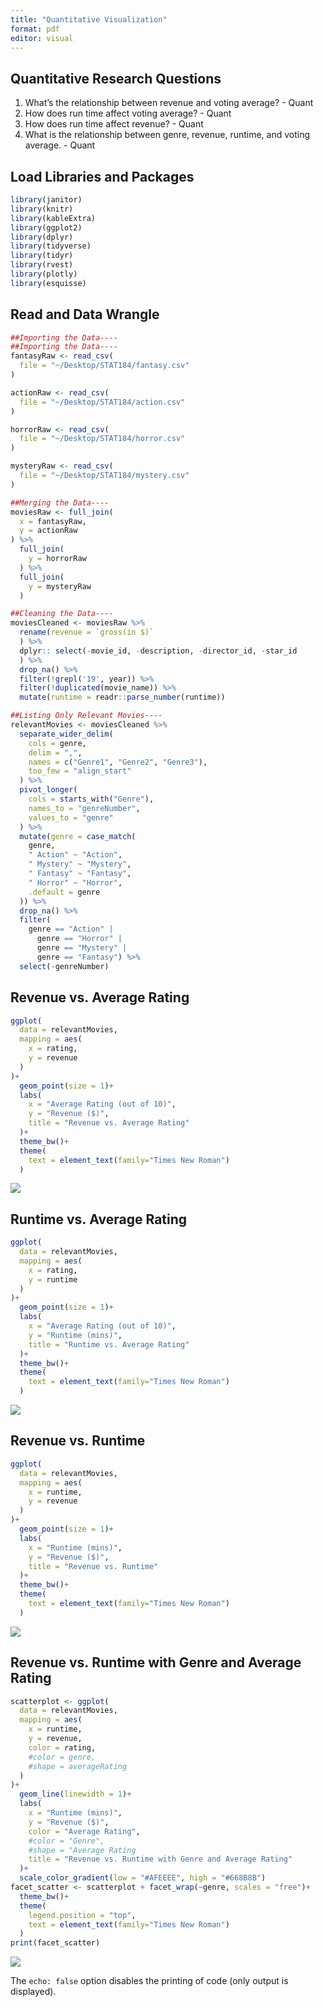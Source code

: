 ```yaml
---
title: "Quantitative Visualization"
format: pdf
editor: visual
---
```


## Quantitative Research Questions

1.  What's the relationship between revenue and voting average? - Quant
2.  How does run time affect voting average? - Quant
3.  How does run time affect revenue? - Quant
4.  What is the relationship between genre, revenue, runtime, and voting average. - Quant

## Load Libraries and Packages

```r
library(janitor)
library(knitr)
library(kableExtra)
library(ggplot2)
library(dplyr)
library(tidyverse)
library(tidyr)
library(rvest)
library(plotly)
library(esquisse)
```

## Read and Data Wrangle

```r

##Importing the Data----
##Importing the Data----
fantasyRaw <- read_csv(
  file = "~/Desktop/STAT184/fantasy.csv"
)

actionRaw <- read_csv(
  file = "~/Desktop/STAT184/action.csv"
)

horrorRaw <- read_csv(
  file = "~/Desktop/STAT184/horror.csv"
)

mysteryRaw <- read_csv(
  file = "~/Desktop/STAT184/mystery.csv"
)

##Merging the Data----
moviesRaw <- full_join(
  x = fantasyRaw,
  y = actionRaw
) %>%
  full_join(
    y = horrorRaw
  ) %>%
  full_join(
    y = mysteryRaw
  ) 

##Cleaning the Data----
moviesCleaned <- moviesRaw %>%
  rename(revenue = `gross(in $)`
  ) %>%
  dplyr:: select(-movie_id, -description, -director_id, -star_id
  ) %>%
  drop_na() %>%
  filter(!grepl('19', year)) %>%
  filter(!duplicated(movie_name)) %>%
  mutate(runtime = readr::parse_number(runtime))

##Listing Only Relevant Movies----
relevantMovies <- moviesCleaned %>%
  separate_wider_delim(
    cols = genre,
    delim = ",",
    names = c("Genre1", "Genre2", "Genre3"),
    too_few = "align_start"
  ) %>%
  pivot_longer(
    cols = starts_with("Genre"),
    names_to = "genreNumber",
    values_to = "genre"
  ) %>%
  mutate(genre = case_match(
    genre,
    " Action" ~ "Action",
    " Mystery" ~ "Mystery",
    " Fantasy" ~ "Fantasy",
    " Horror" ~ "Horror", 
    .default = genre
  )) %>%
  drop_na() %>%
  filter(
    genre == "Action" | 
      genre == "Horror" | 
      genre == "Mystery" | 
      genre == "Fantasy") %>%
  select(-genreNumber)

```

## Revenue vs. Average Rating

```r
ggplot(
  data = relevantMovies,
  mapping = aes(
    x = rating,
    y = revenue
  )
)+
  geom_point(size = 1)+
  labs(
    x = "Average Rating (out of 10)",
    y = "Revenue ($)",
    title = "Revenue vs. Average Rating"
  )+
  theme_bw()+
  theme(
    text = element_text(family="Times New Roman")
  )

```

![](images/clipboard-3548402614.png)

## Runtime vs. Average Rating

```r
ggplot(
  data = relevantMovies,
  mapping = aes(
    x = rating,
    y = runtime
  )
)+
  geom_point(size = 1)+
  labs(
    x = "Average Rating (out of 10)",
    y = "Runtime (mins)",
    title = "Runtime vs. Average Rating"
  )+
  theme_bw()+
  theme(
    text = element_text(family="Times New Roman")
  )
```

![](images/clipboard-1458109727.png)

## Revenue vs. Runtime

```r
ggplot(
  data = relevantMovies,
  mapping = aes(
    x = runtime,
    y = revenue
  )
)+
  geom_point(size = 1)+
  labs(
    x = "Runtime (mins)",
    y = "Revenue ($)",
    title = "Revenue vs. Runtime"
  )+
  theme_bw()+
  theme(
    text = element_text(family="Times New Roman")
  )
```

![](images/clipboard-3989056906.png)

## Revenue vs. Runtime with Genre and Average Rating

```r
scatterplot <- ggplot(
  data = relevantMovies,
  mapping = aes(
    x = runtime,
    y = revenue,
    color = rating,
    #color = genre,
    #shape = averageRating
  )
)+
  geom_line(linewidth = 1)+
  labs(
    x = "Runtime (mins)",
    y = "Revenue ($)",
    color = "Average Rating",
    #color = "Genre",
    #shape = "Average Rating
    title = "Revenue vs. Runtime with Genre and Average Rating"
  )+
  scale_color_gradient(low = "#AFEEEE", high = "#668B8B")
facet_scatter <- scatterplot + facet_wrap(~genre, scales = "free")+
  theme_bw()+
  theme(
    legend.position = "top",
    text = element_text(family="Times New Roman")
  )
print(facet_scatter)
```

![](images/clipboard-3908480270.png)

The `echo: false` option disables the printing of code (only output is displayed).
